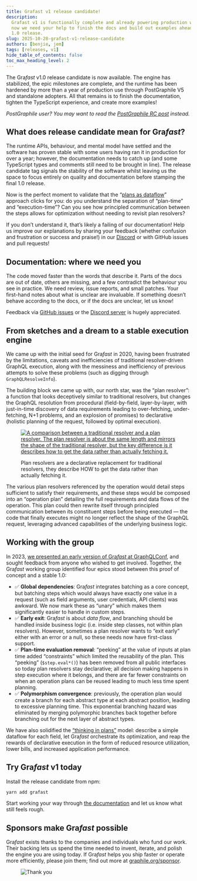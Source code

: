 ```yaml
---
title: Grafast v1 release candidate!
description:
  Grafast v1 is functionally complete and already powering production workloads,
  now we need your help to finish the docs and build out examples ahead of the
  1.0 release.
slug: 2025-10-28-grafast-v1-release-candidate
authors: [benjie, jem]
tags: [releases, v1]
hide_table_of_contents: false
toc_max_heading_level: 2
---
```



<div className={styles.intro}>

The Gra*fast* v1.0 release candidate is now available. The engine has stabilized, the
epic milestones are complete, and the runtime has been hardened by more than a year of
production use through PostGraphile V5 and standalone adopters. All that
remains is to finish the documentation, tighten the TypeScript experience, and
create more examples!

</div>

_PostGraphile user? You may want to read the [PostGraphile RC
post](https://postgraphile.org/news/2025-10-28-release-candidate) instead._

## What does release candidate mean for Gra*fast*?

The runtime APIs, behaviour, and mental model have settled and the software has
proven stable with some users having ran it in production for over a year;
however, the documentation needs to catch up (and some TypeScript types and
comments still need to be brought in line). The release candidate tag signals
the stability of the software whilst leaving us the space to focus entirely on
quality and documentation before stamping the final 1.0 release.

Now is the perfect moment to validate that the “[plans as
dataflow](/grafast/flow)” approach clicks for you: do you understand the
separation of “plan-time” and “execution-time”? Can you see how principled
communication between the steps allows for optimization without needing to
revisit plan resolvers?

If you don’t understand it, that’s likely a failing of our documentation! Help us
improve our explanations by sharing your feedback (whether confusion and
frustration or success and praise!) in our
[Discord](https://discord.gg/graphile) or with GitHub issues and pull requests!

## Documentation: where we need you

The code moved faster than the words that describe it. Parts of the docs are
out of date, others are missing, and a few contradict the behaviour you see in
practice. We need review, issue reports, and small patches. Your first-hand notes
about what is unclear are invaluable. If something doesn’t behave according to
the docs, or if the docs are unclear, let us know!

Feedback via [GitHub issues](https://github.com/graphile/crystal) or the
[Discord server](https://discord.gg/graphile) is hugely appreciated.

## From sketches and a dream to a stable execution engine

We came up with the initial seed for Gra*fast* in 2020, having been frustrated
by the limitations, caveats and inefficiencies of traditional resolver-driven
GraphQL execution, along with the messiness and inefficiency of previous
attempts to solve these problems (such as digging through `GraphQLResolveInfo`).

The building block we came up with, our north star, was the “plan resolver”: a
function that looks deceptively similar to traditional resolvers, but changes
the GraphQL resolution from procedural (field-by-field, layer-by-layer, with
just-in-time discovery of data requirements leading to over-fetching,
under-fetching, N+1 problems, and an explosion of promises) to declarative
(holistic planning of the request, followed by optimal execution).

<!-- truncate -->

<figure>

[![A comparison between a traditional resolver and a plan resolver. The plan resolver is about the same length and mirrors the shape of the traditional resolver, but the key difference is it describes how to get the data rather than actually fetching it.](../static/img/news/2023-10-13-plan-resolvers.png)](../static/img/news/2023-10-13-plan-resolvers.png)

<figcaption>

Plan resolvers are a declarative replacement for traditional resolvers, they
describe HOW to get the data rather than actually fetching it.

</figcaption>
</figure>

The various plan resolvers referenced by the
operation would detail steps sufficient to satisfy their requirements, and these
steps would be composed into an “operation plan” detailing the full requirements
and data flows of the operation. This plan could then rewrite itself through
principled communication between its constituent steps before being executed —
the code that finally executes might no longer reflect the shape of the GraphQL
request, leveraging advanced capabilities of the underlying business logic.

## Working with the group

In 2023, [we presented an early version of Gra*fast* at GraphQLConf](https://graphql.org/conf/2023/sessions/275443caa2eda5df06699b724efa533c/), and sought
feedback from anyone who wished to get involved. Together, the Gra*fast* working
group identified four epics stood between this proof of concept and a stable
1.0:

- ✅ **Global dependencies**: Gra*fast* integrates batching as a core concept, but
  batching steps which would always have exactly one value in a request (such as
  field arguments, user credentials, API clients) was awkward. We now mark these
  as “unary” which makes them significantly easier to handle in custom steps.
- ✅ **Early exit**: Gra*fast* is about _data flow_, and branching should be
  handled inside business logic (i.e. inside step classes, not within plan
  resolvers). However, sometimes a plan resolver wants to “exit early” either with
  an error or a null, so these needs now have first-class support.
- ✅ **Plan-time evaluation removal**: “peeking” at the value of inputs at plan
  time added “constraints” which limited the reusability of the plan. This
  “peeking” (`$step.eval*()`) has been removed from all public interfaces so today
  plan resolvers stay declarative; all decision making happens in step execution
  where it belongs, and there are far fewer constraints on when an operation plans
  can be reused leading to much less time spent planning.
- ✅ **Polymorphism convergence**: previously, the operation plan would create a
  branch for each abstract type at each abstract position, leading to excessive
  planning time. This exponential branching hazard was eliminated by merging
  polymorphic branches back together before branching out for the next layer of
  abstract types.

We have also solidified the [“thinking in plans”](/grafast/flow) model: describe
a simple dataflow for each field, let Gra*fast* orchestrate its optimization,
and reap the rewards of declarative execution in the form of reduced resource
utilization, lower bills, and increased application performance.

## Try Gra*fast* v1 today

Install the release candidate from npm:

```bash
yarn add grafast
```

Start working your way through [the documentation](/grafast) and let us know
what still feels rough.

## Sponsors make Gra*fast* possible

Gra*fast* exists thanks to the companies and individuals who fund our work.
Their backing lets us spend the time needed to invent, iterate, and polish the
engine you are using today. If Gra*fast* helps you ship faster or operate more
efficiently, please join them; find out more at
[graphile.org/sponsor](https://graphile.org/sponsor).

<figure>

![Thank you](../static/img/news/thank-you.svg)

</figure>
